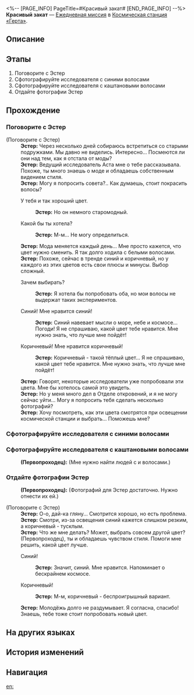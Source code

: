 <%-- [PAGE_INFO]
PageTitle=#Красивый закат#
[END_PAGE_INFO] --%>
{{Дополнить|Диалоги.}}
{{Миссия Инфобокс
|id              = 3000301
|Название        = 
|Изображение     = Миссия Красивый закат.png
|Тип             = Ежедневная миссия
|Событие         = 
|Глава           = 
|Условия         = 
|Персонажи       = Первопроходец; Эстер
|СтартЛокация    = [[Космическая станция «Герта»]] — [[Главная контрольная зона]]
|Мир             = Космическая станция «Герта»
|Предыдущая      = 
|Следующая       = 
|Награды         = Кредиты*5 000
}}
'''Красивый закат''' — [[Ежедневная миссия]] в [[Космическая станция «Герта»]].

==Описание==
{{Описание|<!--официальное описание из Перекрёстка судеб-->}}

==Этапы==
# Поговорите с Эстер
# Сфотографируйте исследователя с синими волосами
# Сфотографируйте исследователя с каштановыми волосами
# Отдайте фотографии Эстер

==Прохождение==
{{Дополнить}}

===Поговорите с Эстер===
{{Описание миссии|тип=Ежедневная миссия|локация=Главная контрольная зона|Исследователь Эстер недовольна своей внешностью - она хочет изменить цвет волос, но не знает, как это лучше сделать. Проявите ваш уникальный вкус и помогите Эстер советом!}}
{{Диалог Начало}}

;(Поговорите с Эстер)
:'''Эстер:''' Через несколько дней собираюсь встретиться со старыми подружками. Мы давно не виделись. Интересно... Посмеются ли они над тем, как я отстала от моды?
:'''Эстер:''' Ведущий исследователь Аста мне о тебе рассказывала. Похоже, ты много знаешь о моде и обладаешь собственным видением стиля.
:'''Эстер:''' Могу я попросить совета?.. Как думаешь, стоит покрасить волосы?
:{{Диалог|Стрелка}} У тебя и так хороший цвет.
::'''Эстер:''' Но он немного старомодный.
:{{Диалог|Стрелка}} Какой бы ты хотела?
::'''Эстер:''' М-м... Не могу определиться.
:'''Эстер:''' Мода меняется каждый день... Мне просто кажется, что цвет нужно сменить. Я так долго ходила с белыми волосами.
:'''Эстер:''' Похоже, сейчас в тренде синий и коричневый, но у каждого из этих цветов есть свои плюсы и минусы. Выбор сложный.
:{{Диалог|Стрелка}} Зачем выбирать?
::'''Эстер:''' Я хотела бы попробовать оба, но мои волосы не выдержат таких экспериментов.
:{{Диалог|Стрелка}} Синий! Мне нравится синий!
::'''Эстер:''' Синий навевает мысли о море, небе и космосе... Погоди! Я не спрашиваю, какой цвет тебе нравится. Мне нужно знать, что лучше мне пойдёт!
:{{Диалог|Стрелка}} Коричневый! Мне нравится коричневый!
::'''Эстер:''' Коричневый - такой тёплый цвет... Я не спрашиваю, какой цвет тебе нравится. Мне нужно знать, что лучше мне пойдёт!
:'''Эстер:''' Говорят, некоторые исследователи уже попробовали эти цвета. Мне бы хотелось самой это увидеть.
:'''Эстер:''' Но у меня много дел в Отделе откровений, и я не могу сейчас уйти... Могу я попросить тебя сделать несколько фотографий?
:'''Эстер:''' Хочу посмотреть, как эти цвета смотрятся при освещении космической станции и выбрать... Поможешь мне?
{{Диалог Конец}}

===Сфотографируйте исследователя с синими волосами===
{{Диалог Начало}}

{{Диалог Конец}}

===Сфотографируйте исследователя с каштановыми волосами===
{{Диалог Начало}}

:'''(Первопроходец):''' (Мне нужно найти людей с {{Цвет|Ключевой|nobold=1|синими}} и {{Цвет|Ключевой|nobold=1|коричневыми}} волосами.)
{{Диалог Конец}}

===Отдайте фотографии Эстер===
{{Диалог Начало}}
:'''(Первопроходец):''' (Фотографий для Эстер достаточно. Нужно отнести их ей.)

;(Поговорите с Эстер)
:'''Эстер:''' О-о, дай-ка гляну... Смотрится хорошо, но есть проблема.
:'''Эстер:''' Смотри, из-за освещения синий кажется слишком резким, а коричневый - тусклым.
:'''Эстер:''' Что же мне делать? Может, выбрать совсем другой цвет? (Первопроходец), ты {{MC|м=молод|ж=молода}} и обладаешь чувством стиля. Помоги мне решить, какой цвет лучше.
:{{Диалог|Стрелка}} Синий!
::'''Эстер:''' Значит, синий. Мне нравится. Напоминает о бескрайнем космосе.
:{{Диалог|Стрелка}} Коричневый!
::'''Эстер:''' М-м, коричневый - беспроигрышный вариант.
:'''Эстер:''' Молодёжь долго не раздумывает. Я согласна, спасибо! Знаешь, тебе тоже стоит попробовать новый цвет.
{{Диалог Конец}}

==На других языках==
{{На других языках
|en   = The Setting Sun Is the Most Beautiful
|zhs  = 最美不过夕阳红
|zht  = 最美不過夕陽紅
|ja   = 夕陽の紅ほど美しき
|ko   = 붉은 석양이 가장 아름답다
|es   = El sol del ocaso es el más hermoso
|fr   = Beauté crépusculaire
|ru   = Красивый закат
|th   = อาทิตย์อัสดงงดงามเหนือสิ่งใด
|vi   = Ánh Tà Dương Xinh Đẹp
|de   = Die untergehende Sonne ist die Schönste
|id   = Matahari Terbenam adalah yang Terindah
|pt   = O Pôr do Sol é o Mais Bonito
}}

==История изменений==
{{История изменений|3.5}}

==Навигация==
{{Ежедневная миссия Навбокс|Глава }}

[[en:]]
